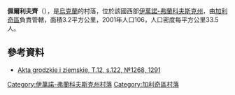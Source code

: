 {{coord|49|10|18|N|24|36|23|E|scale:30000|display=title}}

'''佩爾利夫齊'''（{{lang-uk|Перлівці}}），是[[烏克蘭|烏克蘭]]的村落，位於該國西部[[伊萬諾-弗蘭科夫斯克州|伊萬諾-弗蘭科夫斯克州]]，由[[加利奇區_(烏克蘭)|加利奇區]]負責管轄，面積3.2平方公里，2001年人口106，人口密度每平方公里33.5人。

==參考資料==
*[http://polona.pl/item/665606/71/ Akta grodzkie i ziemskie, T.12, s.122, №1268, 1291] {{Wayback|url=http://polona.pl/item/665606/71/ |date=20151225100950 }}

{{DEFAULTSORT:Перлівці}}
[[Category:伊萬諾-弗蘭科夫斯克州村落|Category:伊萬諾-弗蘭科夫斯克州村落]]
[[Category:加利奇區村落|Category:加利奇區村落]]


{{IvanoFrankivsk-geo-stub}}